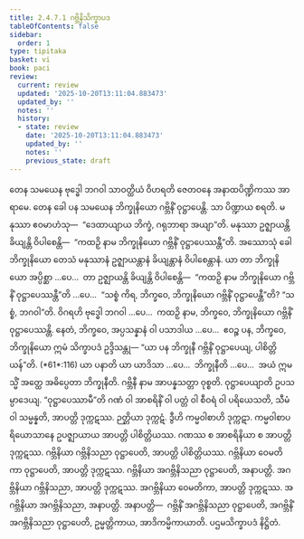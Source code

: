 ```yaml
---
title: 2.4.7.1 ဂဗ္ဘိနိသိက္ခာပဒ
tableOfContents: false
sidebar:
  order: 1
type: tipitaka
basket: vi
book: paci
review:
  current: review
  updated: '2025-10-20T13:11:04.883473'
  updated_by: ''
  notes: ''
  history:
  - state: review
    date: '2025-10-20T13:11:04.883473'
    updated_by: ''
    notes: ''
    previous_state: draft
---
```



<DynamicBreadcrumb />


<ReviewStatus review={frontmatter.review} showDetails={true} />

<HypothesisAnnotation frontmatter={frontmatter} />

<Division number="1067" book="paci" e="ch" v="2" p="416">

<Paragraph number="3181" book="paci">
တေန သမယေန ဗုဒ္ဓေါ ဘဂဝါ သာဝတ္ထိယံ ဝိဟရတိ ဇေတဝနေ အနာထပိဏ္ဍိကဿ အာရာမေ. တေန ခေါ ပန သမယေန ဘိက္ခုနိယော ဂဗ္ဘိနိံ ဝုဋ္ဌာပေန္တိ. သာ ပိဏ္ဍာယ စရတိ. မနုဿာ ဧဝမာဟံသု—  “ဒေထာယျာယ ဘိက္ခံ, ဂရုဘာရာ အယျာ”တိ.
</Paragraph>

<Paragraph number="3182" book="paci">
မနုဿာ ဥဇ္ဈာယန္တိ ခိယျန္တိ ဝိပါစေန္တိ—  “ကထဉှိ နာမ ဘိက္ခုနိယော ဂဗ္ဘိနိံ ဝုဋ္ဌာပေဿန္တီ”တိ.
</Paragraph>

<Paragraph number="3183" book="paci">
အဿောသုံ ခေါ ဘိက္ခုနိယော တေသံ မနုဿာနံ ဥဇ္ဈာယန္တာနံ ခိယျန္တာနံ ဝိပါစေန္တာနံ. ယာ တာ ဘိက္ခုနိယော အပ္ပိစ္ဆာ …ပေ…  တာ ဥဇ္ဈာယန္တိ ခိယျန္တိ ဝိပါစေန္တိ—  “ကထဉှိ နာမ ဘိက္ခုနိယော ဂဗ္ဘိနိံ ဝုဋ္ဌာပေဿန္တီ”တိ …ပေ…  “သစ္စံ ကိရ, ဘိက္ခဝေ, ဘိက္ခုနိယော ဂဗ္ဘိနိံ ဝုဋ္ဌာပေန္တီ”တိ? “သစ္စံ, ဘဂဝါ”တိ. ဝိဂရဟိ ဗုဒ္ဓေါ ဘဂဝါ …ပေ…  ကထဉှိ နာမ, ဘိက္ခဝေ, ဘိက္ခုနိယော ဂဗ္ဘိနိံ ဝုဋ္ဌာပေဿန္တိ. နေတံ, ဘိက္ခဝေ, အပ္ပသန္နာနံ ဝါ ပသာဒါယ …ပေ…  ဧဝဉ္စ ပန, ဘိက္ခဝေ, ဘိက္ခုနိယော ဣမံ သိက္ခာပဒံ ဥဒ္ဒိသန္တု—
</Paragraph>

</Division>
<Division number="1068" book="paci" e="ch" v="2" p="417">

<Paragraph number="3184" book="paci">
<Emphasis>“ယာ ပန ဘိက္ခုနီ ဂဗ္ဘိနိံ ဝုဋ္ဌာပေယျ, ပါစိတ္တိယန်”</Emphasis>တိ. (*61*:<Emphasis>116</Emphasis>)
</Paragraph>

</Division>
<Division number="1069" book="paci" e="ch" v="2" p="417">

<Paragraph number="3185" book="paci">
<Emphasis>ယာ ပနာ</Emphasis>တိ ယာ ယာဒိသာ …ပေ…  <Emphasis>ဘိက္ခုနီ</Emphasis>တိ …ပေ…  အယံ ဣမသ္မိံ အတ္ထေ အဓိပ္ပေတာ ဘိက္ခုနီတိ.
</Paragraph>

<Paragraph number="3186" book="paci">
<Emphasis>ဂဗ္ဘိနီ</Emphasis> နာမ အာပန္နသတ္တာ ဝုစ္စတိ. <Emphasis>ဝုဋ္ဌာပေယျာ</Emphasis>တိ ဥပသမ္ပာဒေယျ.
</Paragraph>

<Paragraph number="3187" book="paci">
“ဝုဋ္ဌာပေဿာမီ”တိ ဂဏံ ဝါ အာစရိနိံ ဝါ ပတ္တံ ဝါ စီဝရံ ဝါ ပရိယေသတိ, သီမံ ဝါ သမ္မန္နတိ, အာပတ္တိ ဒုက္ကဋဿ. ဉတ္တိယာ ဒုက္ကဋံ. ဒွီဟိ ကမ္မဝါစာဟိ ဒုက္ကဋာ. ကမ္မဝါစာပရိယောသာနေ ဥပဇ္ဈာယာယ အာပတ္တိ ပါစိတ္တိယဿ. ဂဏဿ စ အာစရိနိယာ စ အာပတ္တိ ဒုက္ကဋဿ.
</Paragraph>

</Division>
<Division number="1070" book="paci" e="ch" v="2" p="417">

<Paragraph number="3188" book="paci">
ဂဗ္ဘိနိယာ ဂဗ္ဘိနိသညာ ဝုဋ္ဌာပေတိ, အာပတ္တိ ပါစိတ္တိယဿ. ဂဗ္ဘိနိယာ ဝေမတိကာ ဝုဋ္ဌာပေတိ, အာပတ္တိ ဒုက္ကဋဿ. ဂဗ္ဘိနိယာ အဂဗ္ဘိနိသညာ ဝုဋ္ဌာပေတိ, အနာပတ္တိ. အဂဗ္ဘိနိယာ ဂဗ္ဘိနိသညာ, အာပတ္တိ ဒုက္ကဋဿ. အဂဗ္ဘိနိယာ ဝေမတိကာ, အာပတ္တိ ဒုက္ကဋဿ. အဂဗ္ဘိနိယာ အဂဗ္ဘိနိသညာ, အနာပတ္တိ.
</Paragraph>

</Division>
<Division number="1071" book="paci" e="ch" v="2" p="417">

<Paragraph number="3189" book="paci">
အနာပတ္တိ—  ဂဗ္ဘိနိံ အဂဗ္ဘိနိသညာ ဝုဋ္ဌာပေတိ, အဂဗ္ဘိနိံ အဂဗ္ဘိနိသညာ ဝုဋ္ဌာပေတိ, ဥမ္မတ္တိကာယ, အာဒိကမ္မိကာယာတိ.

</Paragraph>
</Division>

<Paragraph number="3190" type="center" book="paci">
ပဌမသိက္ခာပဒံ နိဋ္ဌိတံ.
</Paragraph>